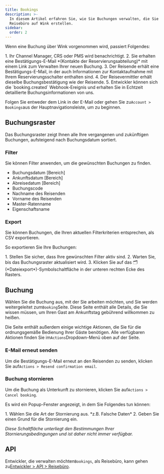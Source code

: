 ```yaml
---
title: Bookings
description: >-
  In diesem Artikel erfahren Sie, wie Sie Buchungen verwalten, die Sie als
  Reisebüro auf Wink erstellen.
sidebar:
  order: 2
---
```


Wenn eine Buchung über Wink vorgenommen wird, passiert Folgendes:

<Steps>
  1. Ihr Channel Manager, CRS oder PMS wird benachrichtigt.
  2. Sie erhalten eine Bestätigungs-E-Mail *(Kontakte der Reservierungsabteilung)* mit einem Link zum Verwalten Ihrer neuen Buchung.
  3. Der Reisende erhält eine Bestätigungs-E-Mail, in der auch Informationen zur Kontaktaufnahme mit Ihrem Reservierungsschalter enthalten sind.
  4. Der Reisevermittler erhält dieselbe Buchungsbestätigung wie der Reisende.
  5. Entwickler können sich die `booking.created` Webhook-Ereignis und erhalten Sie in Echtzeit detaillierte Buchungsinformationen von uns.
</Steps>


Folgen Sie entweder dem Link in der E-Mail oder gehen Sie zu`Account > Bookings`aus der Hauptnavigationsleiste, um zu beginnen.

## Buchungsraster

Das Buchungsraster zeigt Ihnen alle Ihre vergangenen und zukünftigen Buchungen, aufsteigend nach Buchungsdatum sortiert.

### Filter

Sie können Filter anwenden, um die gewünschten Buchungen zu finden.

* Buchungsdatum \[Bereich]
* Ankunftsdatum \[Bereich]
* Abreisedatum \[Bereich]
* Buchungscode
* Nachname des Reisenden
* Vorname des Reisenden
* Master-Ratenname
* Eigenschaftsname

### Export

Sie können Buchungen, die Ihren aktuellen Filterkriterien entsprechen, als CSV exportieren.

So exportieren Sie Ihre Buchungen:

<Steps>
  1. Stellen Sie sicher, dass Ihre gewünschten Filter aktiv sind.
  2. Warten Sie, bis das Buchungsraster aktualisiert wird.
  3. Klicken Sie auf das 🗂️ (*Dateiexport*)-Symbolschaltfläche in der unteren rechten Ecke des Rasters.
</Steps>


## Buchung

Wählen Sie die Buchung aus, mit der Sie arbeiten möchten, und Sie werden weitergeleitet zum`Booking`Seite.
Diese Seite enthält alle Details, die Sie wissen müssen, um Ihren Gast am Ankunftstag gebührend willkommen zu heißen.

Die Seite enthält außerdem einige wichtige Aktionen, die Sie für die ordnungsgemäße Bedienung Ihrer Gäste benötigen. Alle verfügbaren Aktionen finden Sie im`Actions`Dropdown-Menü oben auf der Seite.

### E-Mail erneut senden

Um die Bestätigungs-E-Mail erneut an den Reisenden zu senden, klicken Sie auf`Actions > Resend confirmation email`.

### Buchung stornieren

Um die Buchung als Unterkunft zu stornieren, klicken Sie auf`Actions > Cancel booking`.

Es wird ein Popup-Fenster angezeigt, in dem Sie Folgendes tun können:

<Steps>
  1. Wählen Sie die Art der Stornierung aus. *z.B. Falsche Daten*
  2. Geben Sie einen Grund für die Stornierung ein.
</Steps>


*Diese Schaltfläche unterliegt den Bestimmungen Ihrer Stornierungsbedingungen und ist daher nicht immer verfügbar.*

## API

Entwickler, die verwalten möchten`Bookings`, als Reisebüro, kann gehen zu[Entwickler > API > Reisebüro](/developers/apis/#travel-agent-api).

